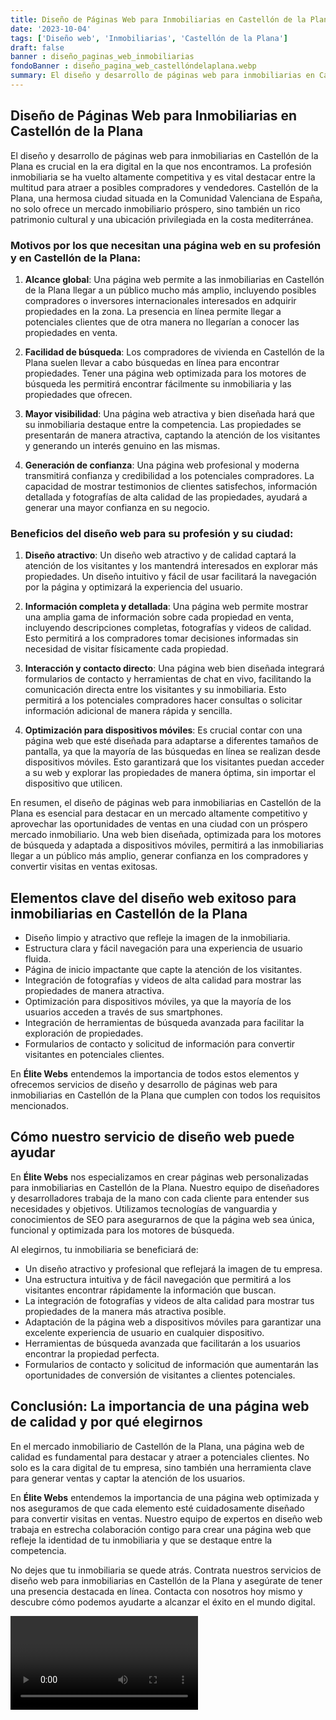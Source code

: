 ```yaml
---
title: Diseño de Páginas Web para Inmobiliarias en Castellón de la Plana
date: '2023-10-04'
tags: ['Diseño web', 'Inmobiliarias', 'Castellón de la Plana']
draft: false
banner : diseño_paginas_web_inmobiliarias
fondoBanner : diseño_pagina_web_castellóndelaplana.webp
summary: El diseño y desarrollo de páginas web para inmobiliarias en Castellón de la Plana es crucial en la era digital en la que nos encontramos. La profesión inmobiliaria se ha vuelto altamente competitiva y es vital destacar entre la multitud para atraer a posibles compradores y vendedores. Castellón de la Plana, una hermosa ciudad situada en la Comunidad Valenciana de España, no solo ofrece un mercado inmobiliario próspero, sino también un rico patrimonio cultural y una ubicación privilegiada en la costa mediterránea.
---
```


## Diseño de Páginas Web para Inmobiliarias en Castellón de la Plana

El diseño y desarrollo de páginas web para inmobiliarias en Castellón de la Plana es crucial en la era digital en la que nos encontramos. La profesión inmobiliaria se ha vuelto altamente competitiva y es vital destacar entre la multitud para atraer a posibles compradores y vendedores. Castellón de la Plana, una hermosa ciudad situada en la Comunidad Valenciana de España, no solo ofrece un mercado inmobiliario próspero, sino también un rico patrimonio cultural y una ubicación privilegiada en la costa mediterránea.

### Motivos por los que necesitan una página web en su profesión y en Castellón de la Plana:

1. **Alcance global**: Una página web permite a las inmobiliarias en Castellón de la Plana llegar a un público mucho más amplio, incluyendo posibles compradores o inversores internacionales interesados en adquirir propiedades en la zona. La presencia en línea permite llegar a potenciales clientes que de otra manera no llegarían a conocer las propiedades en venta.

2. **Facilidad de búsqueda**: Los compradores de vivienda en Castellón de la Plana suelen llevar a cabo búsquedas en línea para encontrar propiedades. Tener una página web optimizada para los motores de búsqueda les permitirá encontrar fácilmente su inmobiliaria y las propiedades que ofrecen.

3. **Mayor visibilidad**: Una página web atractiva y bien diseñada hará que su inmobiliaria destaque entre la competencia. Las propiedades se presentarán de manera atractiva, captando la atención de los visitantes y generando un interés genuino en las mismas.

4. **Generación de confianza**: Una página web profesional y moderna transmitirá confianza y credibilidad a los potenciales compradores. La capacidad de mostrar testimonios de clientes satisfechos, información detallada y fotografías de alta calidad de las propiedades, ayudará a generar una mayor confianza en su negocio.

### Beneficios del diseño web para su profesión y su ciudad:

1. **Diseño atractivo**: Un diseño web atractivo y de calidad captará la atención de los visitantes y los mantendrá interesados en explorar más propiedades. Un diseño intuitivo y fácil de usar facilitará la navegación por la página y optimizará la experiencia del usuario.

2. **Información completa y detallada**: Una página web permite mostrar una amplia gama de información sobre cada propiedad en venta, incluyendo descripciones completas, fotografías y videos de calidad. Esto permitirá a los compradores tomar decisiones informadas sin necesidad de visitar físicamente cada propiedad.

3. **Interacción y contacto directo**: Una página web bien diseñada integrará formularios de contacto y herramientas de chat en vivo, facilitando la comunicación directa entre los visitantes y su inmobiliaria. Esto permitirá a los potenciales compradores hacer consultas o solicitar información adicional de manera rápida y sencilla.

4. **Optimización para dispositivos móviles**: Es crucial contar con una página web que esté diseñada para adaptarse a diferentes tamaños de pantalla, ya que la mayoría de las búsquedas en línea se realizan desde dispositivos móviles. Esto garantizará que los visitantes puedan acceder a su web y explorar las propiedades de manera óptima, sin importar el dispositivo que utilicen.

En resumen, el diseño de páginas web para inmobiliarias en Castellón de la Plana es esencial para destacar en un mercado altamente competitivo y aprovechar las oportunidades de ventas en una ciudad con un próspero mercado inmobiliario. Una web bien diseñada, optimizada para los motores de búsqueda y adaptada a dispositivos móviles, permitirá a las inmobiliarias llegar a un público más amplio, generar confianza en los compradores y convertir visitas en ventas exitosas.

<GifSeo />

<Cta />

## Elementos clave del diseño web exitoso para inmobiliarias en Castellón de la Plana

- Diseño limpio y atractivo que refleje la imagen de la inmobiliaria.
- Estructura clara y fácil navegación para una experiencia de usuario fluida.
- Página de inicio impactante que capte la atención de los visitantes.
- Integración de fotografías y videos de alta calidad para mostrar las propiedades de manera atractiva.
- Optimización para dispositivos móviles, ya que la mayoría de los usuarios acceden a través de sus smartphones.
- Integración de herramientas de búsqueda avanzada para facilitar la exploración de propiedades.
- Formularios de contacto y solicitud de información para convertir visitantes en potenciales clientes.

En **Élite Webs** entendemos la importancia de todos estos elementos y ofrecemos servicios de diseño y desarrollo de páginas web para inmobiliarias en Castellón de la Plana que cumplen con todos los requisitos mencionados.

## Cómo nuestro servicio de diseño web puede ayudar

En **Élite Webs** nos especializamos en crear páginas web personalizadas para inmobiliarias en Castellón de la Plana. Nuestro equipo de diseñadores y desarrolladores trabaja de la mano con cada cliente para entender sus necesidades y objetivos. Utilizamos tecnologías de vanguardia y conocimientos de SEO para asegurarnos de que la página web sea única, funcional y optimizada para los motores de búsqueda.

Al elegirnos, tu inmobiliaria se beneficiará de:

- Un diseño atractivo y profesional que reflejará la imagen de tu empresa.
- Una estructura intuitiva y de fácil navegación que permitirá a los visitantes encontrar rápidamente la información que buscan.
- La integración de fotografías y videos de alta calidad para mostrar tus propiedades de la manera más atractiva posible.
- Adaptación de la página web a dispositivos móviles para garantizar una excelente experiencia de usuario en cualquier dispositivo.
- Herramientas de búsqueda avanzada que facilitarán a los usuarios encontrar la propiedad perfecta.
- Formularios de contacto y solicitud de información que aumentarán las oportunidades de conversión de visitantes a clientes potenciales.

## Conclusión: La importancia de una página web de calidad y por qué elegirnos

En el mercado inmobiliario de Castellón de la Plana, una página web de calidad es fundamental para destacar y atraer a potenciales clientes. No solo es la cara digital de tu empresa, sino también una herramienta clave para generar ventas y captar la atención de los usuarios.

En **Élite Webs** entendemos la importancia de una página web optimizada y nos aseguramos de que cada elemento esté cuidadosamente diseñado para convertir visitas en ventas. Nuestro equipo de expertos en diseño web trabaja en estrecha colaboración contigo para crear una página web que refleje la identidad de tu inmobiliaria y que se destaque entre la competencia.

No dejes que tu inmobiliaria se quede atrás. Contrata nuestros servicios de diseño web para inmobiliarias en Castellón de la Plana y asegúrate de tener una presencia destacada en línea. Contacta con nosotros hoy mismo y descubre cómo podemos ayudarte a alcanzar el éxito en el mundo digital.

<Video />

<CtaBot job='Inmobiliarias' city='Castellón de la Plana'/>

<Gmaps query='Castellón de la Plana+españa+maps' />